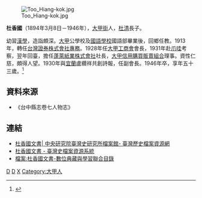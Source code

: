 [[File:Too_Hiang-kok.jpg|thumb]]

'''杜香國'''（1894年3月8日－1946年），[[大甲街|大甲街]]人，[[杜清|杜清]]長子。

幼習[[漢學|漢學]]，造詣頗深。[[大甲區|大甲]]公學校及[[國語學校|國語學校]]國語部畢業後，回鄉任教。1913年，轉任[[台灣證券株式會社|台灣證券株式會社]][[專務|專務]]。1928年任[[大甲工商會|大甲工商會]]會長，1931年赴[[爪哇|爪哇]]考察，翌年回臺，擔任[[蓬萊紙業株式會社|蓬萊紙業株式會社]]社長，[[大甲信用購買販賣組合|大甲信用購買販賣組合]]理事。資性仁慈，頗得人望。1930年與[[宜蘭縣|宜蘭]]盧纘祥共創詩報，任副會長。1946年卒，享年五十三歲。<ref>{{Cite web|url=http://culture.teldap.tw/culture/index.php?option=com_content&view=article&catid=158:archives-and-databases&id=1414:du-xiang-guo-papers-|title=Du Xiang-guo Papers (杜香國文書)|accessdate=2017-07-14|work=culture.teldap.tw|language=en-gb}}</ref>

== 資料來源 ==
*《台中縣志卷七人物志》
{{Reflist}}

== 連結 ==
* [http://archives.ith.sinica.edu.tw/collections_list_02.php?no=3 杜香國文書| 中央研究院臺灣史研究所檔案館- 臺灣歷史檔案資源網] {{Wayback|url=http://archives.ith.sinica.edu.tw/collections_list_02.php?no=3 |date=20210117100350 }}
* [http://tais.ith.sinica.edu.tw/sinicafrsFront/browsingLevel1.jsp?xmlId=0000047409 杜香國文書 - 臺灣史檔案資源系統] {{Wayback|url=http://tais.ith.sinica.edu.tw/sinicafrsFront/browsingLevel1.jsp?xmlId=0000047409 |date=20171219021100 }}
* [http://catalog.digitalarchives.tw/Catalog/List.jsp?CID=57739 檔案:杜香國文書-數位典藏與學習聯合目錄] {{Wayback|url=http://catalog.digitalarchives.tw/Catalog/List.jsp?CID=57739 |date=20190920083045 }}
[[Category:1894年出生|D]]
[[Category:1946年逝世|D]]
[[Category:杜姓|X]]
[[Category:大甲人|Category:大甲人]]
